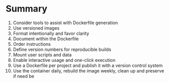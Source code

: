 Summary
=======

1. Consider tools to assist with Dockerfile generation
2. Use versioned images
3. Format intentionally and favor clarity
4. Document within the Dockerfile
5. Order instructions
6. Define version numbers for reproducible builds
7. Mount user scripts and data
8. Enable interactive usage and one-click execution
9. Use a Dockerfile per project and publish it with a version control system
10. Use the container daily, rebuild the image weekly, clean up and preserve if need be
